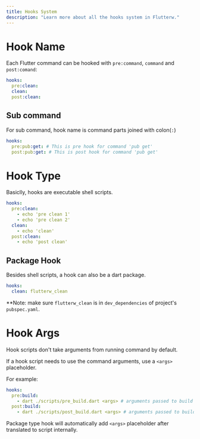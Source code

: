 ```yaml
---
title: Hooks System
description: "Learn more about all the hooks system in Flutterw."
---
```


# Hook Name

Each Flutter command can be hooked with `pre:command`, `command` and `post:comand`:

```yaml
hooks:
  pre:clean:
  clean:
  post:clean:
```

## Sub command

For sub command, hook name is command parts joined with colon(`:`)

```yaml
hooks:
  pre:pub:get: # This is pre hook for command 'pub get'
  post:pub:get: # This is post hook for command 'pub get'
```

# Hook Type

Basiclly, hooks are executable shell scripts.

```yaml
hooks:
  pre:clean:
    - echo 'pre clean 1'
    - echo 'pre clean 2'
  clean:
    - echo 'clean'
  post:clean:
    - echo 'post clean'
```

## Package Hook

Besides shell scripts, a hook can also be a dart package.

```yaml
hooks:
  clean: flutterw_clean
```
**Note: make sure `flutterw_clean` is in `dev_dependencies` of project's `pubspec.yaml`.


# Hook Args

Hook scripts don't take arguments from running command by default.

If a hook script needs to use the command arguments, use a `<args>` placeholder.

For example:

```yaml
hooks:
  pre:build:
    - dart ./scripts/pre_build.dart <args> # arguments passed to build command will be here.
  post:build:
    - dart ./scripts/post_build.dart <args> # arguments passed to build command will be here.
```

Package type hook will automatically add `<args>` placeholder after translated to script internally.